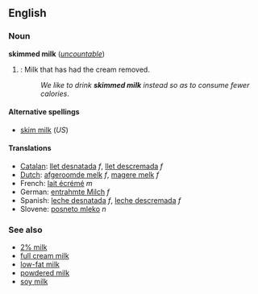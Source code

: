 <!-- If you edit this page, please also edit "skim milk" so that these pages remain synchronised-->

==English==
===Noun===
'''skimmed milk''' (''[[uncountable]]'')
# {{cattag|UK}}: Milk that has had the cream removed.
#:''We like to drink '''skimmed milk''' instead so as to consume fewer calories''.

====Alternative spellings====
*[[skim milk]] (''US'')

====Translations====
*[[Catalan]]: [[llet desnatada]] ''f'', [[llet descremada]] ''f''
*[[Dutch]]: [[afgeroomde melk]] ''f'', [[magere melk]] ''f''
*French: [[lait écrémé]] ''m''
*German: [[entrahmte Milch]] ''f''
*Spanish: [[leche desnatada]] ''f'', [[leche descremada]] ''f''
*Slovene: [[posneto mleko]] ''n''

<!--In US, synonym is [[non-fat milk]]; is this true in UK?-->

===See also===
*[[2% milk]]  <!--In US, it is usually called "2%" not "2% milk".  Is this true in UK also?-->
*[[full cream milk]]
*[[low-fat milk]]
*[[powdered milk]]
*[[soy milk]]

<!-- If you edit this page, please also edit "skim milk" so that these pages remain synchronised-->